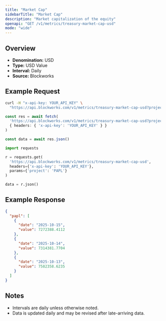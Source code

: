 ```yaml
---
title: "Market Cap"
sidebarTitle: "Market Cap"
description: "Market capitalization of the equity"
openapi: "GET /v1/metrics/treasury-market-cap-usd"
mode: "wide"
---
```


## Overview

- **Denomination:** USD
- **Type:** USD Value
- **Interval:** Daily
- **Source:** Blockworks

## Example Request

<CodeGroup>

```bash cURL
curl -H "x-api-key: YOUR_API_KEY" \
  "https://api.blockworks.com/v1/metrics/treasury-market-cap-usd?project=PAPL"
```

```typescript TypeScript
const res = await fetch(
  'https://api.blockworks.com/v1/metrics/treasury-market-cap-usd?project=PAPL',
  { headers: { 'x-api-key': 'YOUR_API_KEY' } }
)

const data = await res.json()
```

```python Python
import requests

r = requests.get(
  'https://api.blockworks.com/v1/metrics/treasury-market-cap-usd',
  headers={'x-api-key': 'YOUR_API_KEY'},
  params={'project': 'PAPL'}
)

data = r.json()
```

</CodeGroup>

## Example Response

```json
{
  "papl": [
    {
      "date": "2025-10-15",
      "value": 7272388.4112
    },
    {
      "date": "2025-10-14",
      "value": 7314381.7704
    },
    {
      "date": "2025-10-13",
      "value": 7582358.6235
    }
  ]
}
```

## Notes
- Intervals are daily unless otherwise noted.
- Data is updated daily and may be revised after late-arriving data.